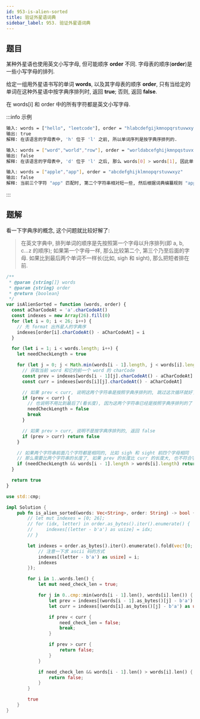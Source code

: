```yaml
---
id: 953-is-alien-sorted
title: 验证外星语词典
sidebar_label: 953. 验证外星语词典
---
```


## 题目

某种外星语也使用英文小写字母, 但可能顺序 **order** 不同. 字母表的顺序(**order**)是一些小写字母的排列.

给定一组用外星语书写的单词 **words**, 以及其字母表的顺序 **order**, 只有当给定的单词在这种外星语中按字典序排列时, 返回 **true**; 否则, 返回 **false**.

在 words[i] 和 order 中的所有字符都是英文小写字母.

:::info 示例

```bash
输入: words = ["hello", "leetcode"], order = "hlabcdefgijkmnopqrstuvwxyz"
输出: true
解释: 在该语言的字母表中, 'h' 位于 'l' 之前, 所以单词序列是按字典序排列的.
```

```bash
输入: words = ["word","world","row"], order = "worldabcefghijkmnpqstuvxyz"
输出: false
解释: 在该语言的字母表中, 'd' 位于 'l' 之后, 那么 words[0] > words[1], 因此单词序列不是按字典序排列的.
```

```bash
输入: words = ["apple","app"], order = "abcdefghijklmnopqrstuvwxyz"
输出: false
解释: 当前三个字符 "app" 匹配时, 第二个字符串相对短一些, 然后根据词典编纂规则 "apple" > "app", 因为 'l' > '∅', 其中 '∅' 是空白字符, 定义为比任何其他字符都小.
```

:::

## 题解

看一下字典序的概念, 这个问题就比较好解了:

> 在英文字典中, 排列单词的顺序是先按照第一个字母以升序排列(即 a, b, c...z 的顺序); 如果第一个字母一样, 那么比较第二个, 第三个乃至后面的字母. 如果比到最后两个单词不一样长(比如, sigh 和 sight), 那么把短者排在前.


<Tabs>
  <TabItem value="JavaScript" label="JavaScript" default>

```ts
/**
 * @param {string[]} words
 * @param {string} order
 * @return {boolean}
 */
var isAlienSorted = function (words, order) {
  const aCharCodeAt = 'a'.charCodeAt()
  const indexes = new Array(26).fill(0)
  for (let i = 0; i < 26; i++) {
    // 先 format 出外星人的字典序
    indexes[order[i].charCodeAt() - aCharCodeAt] = i
  }

  for (let i = 1; i < words.length; i++) {
    let needCheckLength = true

    for (let j = 0; j < Math.min(words[i - 1].length, j < words[i].length); j++) {
      // 获取当前 word 和它的前一个 word 的 charCode
      const prev = indexes[words[i - 1][j].charCodeAt() - aCharCodeAt]
      const curr = indexes[words[i][j].charCodeAt() - aCharCodeAt]

      // 如果 prev < curr, 说明这两个字符串是按照字典序排列的, 跳过这次循环就好了
      if (prev < curr) {
        // 也说明不用比到最后了(看长度), 因为这两个字符串已经是按照字典序排列的了
        needCheckLength = false
        break
      }

      // 如果 prev > curr, 说明不是按字典序排列的, 返回 false
      if (prev > curr) return false
    }

    // 如果两个字符串前面几个字符都是相同的, 比如 sigh 和 sight 前四个字母相同
    // 那么需要比两个字符串的长度了, 如果 prev 的长度比 curr 的长度大, 也不符合字典序规则, 返回 false
    if (needCheckLength && words[i - 1].length > words[i].length) return false
  }

  return true
}
```

</TabItem>
<TabItem value="Rust" label="Rust">

```rust
use std::cmp;

impl Solution {
    pub fn is_alien_sorted(words: Vec<String>, order: String) -> bool {
        // let mut indexes = [0; 26];
        // for (idx, letter) in order.as_bytes().iter().enumerate() {
        //     indexes[(letter - b'a') as usize] = idx;
        // }

        let indexes = order.as_bytes().iter().enumerate().fold(vec![0; 26], |mut indexes, (i, letter)| {
            // 注意一下求 ascii 码的方式
            indexes[(letter - b'a') as usize] = i;
            indexes
        });

        for i in 1..words.len() {
            let mut need_check_len = true;

            for j in 0..cmp::min(words[i - 1].len(), words[i].len()) {
                let prev = indexes[(words[i - 1].as_bytes()[j] - b'a') as usize];
                let curr = indexes[(words[i].as_bytes()[j] - b'a') as usize];

                if prev < curr {
                    need_check_len = false;
                    break;
                }

                if prev > curr {
                    return false;
                }
            }

            if need_check_len && words[i - 1].len() > words[i].len() {
                return false;
            }
        }

        true
    }
}
```

</TabItem>
</Tabs>
